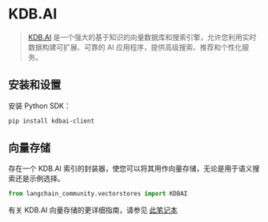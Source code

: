 # KDB.AI

>[KDB.AI](https://kdb.ai) 是一个强大的基于知识的向量数据库和搜索引擎，允许您利用实时数据构建可扩展、可靠的 AI 应用程序，提供高级搜索、推荐和个性化服务。

## 安装和设置

安装 Python SDK：

```bash
pip install kdbai-client
```

## 向量存储

存在一个 KDB.AI 索引的封装器，使您可以将其用作向量存储，无论是用于语义搜索还是示例选择。

```python
from langchain_community.vectorstores import KDBAI
```

有关 KDB.AI 向量存储的更详细指南，请参见 [此笔记本](/docs/integrations/vectorstores/kdbai)